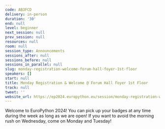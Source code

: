 ```yaml
---
code: AB3FCD
delivery: in-person
duration: '30'
end: null
level: beginner
next_session: null
prev_session: null
resources: null
room: null
session_type: Announcements
sessions_after: null
sessions_before: null
sessions_in_parallel: null
slug: monday-registration-welcome-forum-hall-foyer-1st-floor
speakers: []
start: null
title: Monday Registration & Welcome @ Forum Hall Foyer 1st Floor
track: null
tweet: ''
website_url: https://ep2024.europython.eu/session/monday-registration-welcome-forum-hall-foyer-1st-floor
---
```


Welcome to EuroPython 2024! You can pick up your badges at any time during the week as long as we are open! If you want to avoid the morning rush on Wednesday, come on Monday and Tuesday!

